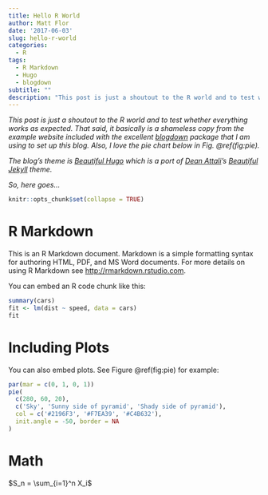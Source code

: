 ```yaml
---
title: Hello R World
author: Matt Flor
date: '2017-06-03'
slug: hello-r-world
categories:
  - R
tags:
  - R Markdown
  - Hugo
  - blogdown
subtitle: ""
description: "This post is just a shoutout to the R world and to test whether everything works as expected. However, there's a great pie chart to be discovered."
---
```


_This post is just a shoutout to the R world and to test whether everything works as expected.
That said, it basically is a shameless copy from the example website included with the excellent [blogdown](https://github.com/rstudio/blogdown) package that I am using to set up this blog.
Also, I love the pie chart below in Fig. \@ref(fig:pie)._

_The blog's theme is [Beautiful Hugo](https://github.com/halogenica/beautifulhugo.git) which is a port of [Dean Attali](http://deanattali.com)'s [Beautiful Jekyll](http://deanattali.com/beautiful-jekyll/) theme._

_So, here goes..._
    
```r
knitr::opts_chunk$set(collapse = TRUE)
```

# R Markdown

This is an R Markdown document. Markdown is a simple formatting syntax for authoring HTML, PDF, and MS Word documents. For more details on using R Markdown see <http://rmarkdown.rstudio.com>.

You can embed an R code chunk like this:

```r
summary(cars)
fit <- lm(dist ~ speed, data = cars)
fit
```

# Including Plots

You can also embed plots. See Figure \@ref(fig:pie) for example:

```r
par(mar = c(0, 1, 0, 1))
pie(
  c(280, 60, 20),
  c('Sky', 'Sunny side of pyramid', 'Shady side of pyramid'),
  col = c('#2196F3', '#F7EA39', '#C4B632'),
  init.angle = -50, border = NA
)
```

# Math

$S_n = \sum_{i=1}^n X_i$
